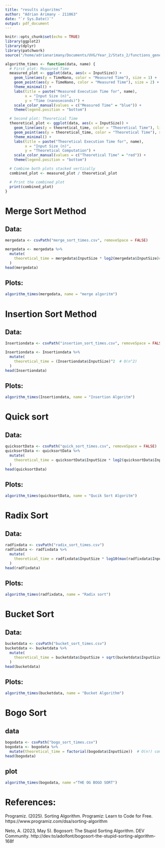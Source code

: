 ```yaml
---
title: "results algoritms"
author: "Adrian Arimany - 211063"
date: "`r Sys.Date()`"
output: pdf_document
---
```


```r
knitr::opts_chunk$set(echo = TRUE)
library(ggplot2)
library(dplyr)
library(patchwork)
source("/home/adrianarimany/Documents/UVG/Year_2/Stats_2/functions_general.R") 
```

```r
algorithm_times <- function(data, name) {
  # First plot: Measured Time
  measured_plot <- ggplot(data, aes(x = InputSize)) +
    geom_line(aes(y = TimeNano, color = "Measured Time"), size = 1) +
    geom_point(aes(y = TimeNano, color = "Measured Time"), size = 2) +
    theme_minimal() +
    labs(title = paste("Measured Execution Time for", name),
         x = "Input Size (n)",
         y = "Time (nanoseconds)") +
    scale_color_manual(values = c("Measured Time" = "blue")) +
    theme(legend.position = "bottom")

  # Second plot: Theoretical Time
  theoretical_plot <- ggplot(data, aes(x = InputSize)) +
    geom_line(aes(y = theoretical_time, color = "Theoretical Time"), linetype = "dashed", size = 1) +
    geom_point(aes(y = theoretical_time, color = "Theoretical Time"), size = 2) +
    theme_minimal() +
    labs(title = paste("Theoretical Execution Time for", name),
         x = "Input Size (n)",
         y = "Theoretical Computation") +
    scale_color_manual(values = c("Theoretical Time" = "red")) +
    theme(legend.position = "bottom")

  # Combine both plots stacked vertically
  combined_plot <- measured_plot / theoretical_plot 

  # Print the combined plot
  print(combined_plot)
}

```

# Merge Sort Method 

## Data:

```r
mergedata <- csvPath("merge_sort_times.csv", removeSpace = FALSE)

mergedata <- mergedata %>%
  mutate(
    theoretical_time = mergedata$InputSize * log2(mergedata$InputSize)# Compute O(n log n)
  )
head(mergedata)
```

## Plots:



```r
algorithm_times(mergedata, name = "merge algoritm")
```


# Insertion Sort Method

## Data:

```r
Insertiondata <- csvPath("insertion_sort_times.csv", removeSpace = FALSE)

Insertiondata <- Insertiondata %>%
  mutate(
    theoretical_time = (Insertiondata$InputSize)^2  # O(n^2)
  )
head(Insertiondata)
```

## Plots:

```r
algorithm_times(Insertiondata, name = "Insertion Algoritm")
```


# Quick sort 

## Data:

```r
quicksortData <- csvPath("quick_sort_times.csv", removeSpace = FALSE)
quicksortData <- quicksortData %>%
  mutate(
    theoretical_time = quicksortData$InputSize * log2(quicksortData$InputSize)  # O(n log n)
  )
head(quicksortData)
```

## Plots:

```r
algorithm_times(quicksortData, name = "Qucik Sort Algoritm")
```

# Radix Sort

## Data:

```r
radfixdata <- csvPath("radix_sort_times.csv")
radfixdata <- radfixdata %>%
  mutate(
    theoretical_time = radfixdata$InputSize * log10(max(radfixdata$InputSize))  # O(nk), assuming k = log(n)
  )
head(radfixdata)
```

## Plots:

```r
algorithm_times(radfixdata, name = "Radix sort")
```

# Bucket Sort

## Data:

```r
bucketdata <- csvPath("bucket_sort_times.csv")
bucketdata <- bucketdata %>%
  mutate(
    theoretical_time = bucketdata$InputSize + sqrt(bucketdata$InputSize)  # O(n + k), where k = sqrt(n)
  )
head(bucketdata)
```

## Plots:

```r
algorithm_times(bucketdata, name = "Bucket Algorithm")
```
# Bogo Sort

## data

```r
bogodata <- csvPath("bogo_sort_times.csv")
bogodata <- bogodata %>%
  mutate(theoretical_time = factorial(bogodata$InputSize))  # O(n!) complexity
head(bogodata)
```

## plot

```r
algorithm_times(bogodata, name ="THE OG BOGO SORT")
```


# References:

Programiz. (2025). Sorting Algorithm. Programiz: Learn to Code for Free. https://www.programiz.com/dsa/sorting-algorithm

Neto, A. (2023, May 5). Bogosort: The Stupid Sorting Algorithm. DEV Community. http://dev.to/adolfont/bogosort-the-stupid-sorting-algorithm-168f